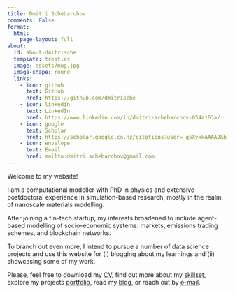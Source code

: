 ```yaml
---
title: Dmitri Schebarchov
comments: False
format:
  html:
    page-layout: full
about:
  id: about-dmitrische
  template: trestles
  image: assets/mug.jpg
  image-shape: round 
  links:
    - icon: github
      text: GitHub
      href: https://github.com/dmitrische
    - icon: linkedin
      text: LinkedIn
      href: https://www.linkedin.com/in/dmitri-schebarchov-054a163a/
    - icon: google
      text: Scholar
      href: https://scholar.google.co.nz/citations?user=_qsXyxkAAAAJ&hl=en
    - icon: envelope
      text: Email
      href: mailto:dmitri.schebarchov@gmail.com
---
```


:::{#about-dmitrische}
Welcome to my website! 

I am a computational modeller with PhD in physics and extensive postdoctoral experience in simulation-based research, mostly in the realm of nanoscale materials modelling. 

After joining a fin-tech startup, my interests broadened to include agent-based modelling of socio-economic systems: markets, emissions trading schemes, and blockchain networks. 

To branch out even more, I intend to pursue a number of data science projects and use this website for (i) blogging about my learnings and (ii) showcasing some of my work. 

Please, feel free to download my [CV](assets/DmitriCV.pdf), find out more about my [skillset](skills/skills.qmd), explore my projects [portfolio](work/index.qmd), read my [blog](blog/index.qmd), or reach out by [e-mail](mailto:dmitri.schebarchov@gmail.com).
:::